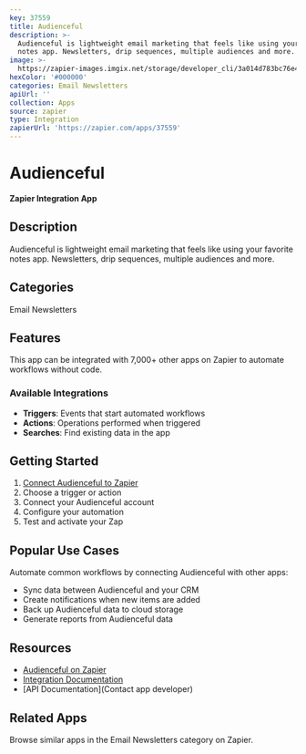 ```yaml
---
key: 37559
title: Audienceful
description: >-
  Audienceful is lightweight email marketing that feels like using your favorite
  notes app. Newsletters, drip sequences, multiple audiences and more.
image: >-
  https://zapier-images.imgix.net/storage/developer_cli/3a014d783bc76e4425fda4f77af168d2.png?auto=format%2Ccompress&ixlib=python-3.0.0&q=50
hexColor: '#000000'
categories: Email Newsletters
apiUrl: ''
collection: Apps
source: zapier
type: Integration
zapierUrl: 'https://zapier.com/apps/37559'
---
```

# Audienceful

**Zapier Integration App**

## Description

Audienceful is lightweight email marketing that feels like using your favorite notes app. Newsletters, drip sequences, multiple audiences and more.

## Categories

Email Newsletters

## Features

This app can be integrated with 7,000+ other apps on Zapier to automate workflows without code.

### Available Integrations

- **Triggers**: Events that start automated workflows
- **Actions**: Operations performed when triggered
- **Searches**: Find existing data in the app

## Getting Started

1. [Connect Audienceful to Zapier](https://zapier.com/apps/37559)
2. Choose a trigger or action
3. Connect your Audienceful account
4. Configure your automation
5. Test and activate your Zap

## Popular Use Cases

Automate common workflows by connecting Audienceful with other apps:

- Sync data between Audienceful and your CRM
- Create notifications when new items are added
- Back up Audienceful data to cloud storage
- Generate reports from Audienceful data

## Resources

- [Audienceful on Zapier](https://zapier.com/apps/37559)
- [Integration Documentation](https://zapier.com/apps/37559/integrations)
- [API Documentation](Contact app developer)

## Related Apps

Browse similar apps in the Email Newsletters category on Zapier.
